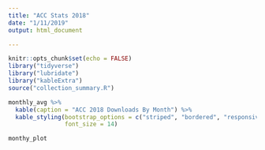 ```yaml
---
title: "ACC Stats 2018"
date: "1/11/2019"
output: html_document

---
```

<style>

.table-striped>tbody>tr:nth-child(odd)>td, 
.table-striped>tbody>tr:nth-child(odd)>th {
  color: white;
  background-color: #008080;
}

</style>

```r
knitr::opts_chunk$set(echo = FALSE)
library("tidyverse")
library("lubridate")
library("kableExtra")
source("collection_summary.R")
```

```r
monthly_avg %>% 
  kable(caption = "ACC 2018 Downloads By Month") %>%
  kable_styling(bootstrap_options = c("striped", "bordered", "responsive", "hover"), 
                font_size = 14) 
```

```r

monthy_plot

```